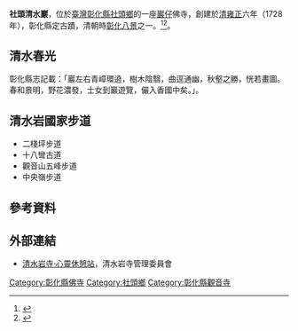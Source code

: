 {{東亞廟宇
| name = 社頭清水巖
| poj = Siā-thâu Chheng-chúi-giâm
| tl = Siā-thâu Tshing-tsuí-giâm
| img = File:社頭清水岩.JPG
| img_capt = 廟景廣場
| image_width = 200px
| location = {{ROC-TW}}<br>[[彰化縣|彰化縣]][[社頭鄉|社頭鄉]]清水岩路1號。
| coordinates = {{Coord|23.886495|120.613741|display=inline,title|type:landmark}}
| god = [[三世佛#.E6.A8.AA.E4.B8.89.E4.B8.96.E4.BD.9B|三寶佛]]、[[觀世音菩薩|觀世音菩薩]]
| type = 
| struct = 
| open_year = [[清|清]][[雍正|雍正]]六年（1728年）結草庵
| cere_date = 
}}

'''社頭清水巖'''，位於[[臺灣|臺灣]][[彰化縣|彰化縣]][[社頭鄉|社頭鄉]]的一座[[巖仔|巖仔]]佛寺，創建於[[清|清]][[雍正|雍正]]六年（1728年），彰化縣定古蹟，清朝時[[彰化八景|彰化八景]]之一。<ref>{{cite web|title=彰化縣文化資產：社頭清水巖|url=http://www.boch.gov.tw/boch/frontsite/citycase/cityCaseAction.do?method=doViewCaseBasicInfo&caseId=NA09602001118&version=1&assetsClassifyId=1.1&cityId=11&menu=1|3=|deadurl=yes|archiveurl=https://web.archive.org/web/20140413142538/http://www.boch.gov.tw/boch/frontsite/citycase/cityCaseAction.do?method=doViewCaseBasicInfo&caseId=NA09602001118&version=1&assetsClassifyId=1.1&cityId=11&menu=1|archivedate=2014-04-13}}</ref><ref>{{cite web|title=社頭清水巖寺|url=http://tourism.chcg.gov.tw/tc/hopSpotInfo.aspx?id=209&chk=fceb4af3-beca-4a0a-a648-6736d060d4ad|publisher=彰化縣政府|accessdate=2014-04-12|archive-date=2014-04-13|archive-url=https://web.archive.org/web/20140413141950/http://tourism.chcg.gov.tw/tc/hopSpotInfo.aspx?id=209&chk=fceb4af3-beca-4a0a-a648-6736d060d4ad|dead-url=no}}</ref>。

==清水春光==
彰化縣志記載：「巖左右青嶂環遶，樹木陰翳，曲逕通幽，秋壑之勝，恍若畫圖。春和景明，野花濃發，士女到巖遊覽，儼入香國中矣。」。

==清水岩國家步道==
*二棧坪步道
*十八彎古道
*觀音山五峰步道
*中央嶺步道

==參考資料==
<references/>

==外部連結==
{{commons category|Shetou Qingshui Temple}}
*[https://web.archive.org/web/20140516185403/http://csy.org.tw/ 清水岩寺‧心靈休憩站]，清水岩寺管理委員會

{{三巖二寺}}
{{彰化縣文化資產}}

[[Category:彰化縣佛寺|Category:彰化縣佛寺]]
[[Category:社頭鄉|Category:社頭鄉]]
[[Category:彰化縣觀音寺|Category:彰化縣觀音寺]]